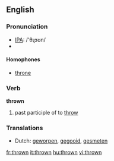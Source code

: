 ==English==

=== Pronunciation ===
*[[w:IPA|IPA]]: /'θɻɔʊn/
*{{audio|en-us-thrown.ogg|Audio (US)}}

====Homophones====
*[[throne]]

=== Verb ===
'''thrown'''

# past participle of to [[throw]]

=== Translations ===
*Dutch: [[geworpen]], [[gegooid]], [[gesmeten]]

[[fr:thrown]]
[[it:thrown]]
[[hu:thrown]]
[[vi:thrown]]